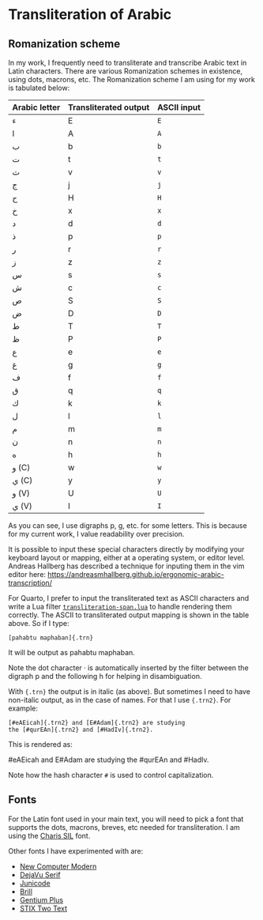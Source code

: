 # Transliteration of Arabic 

## Romanization scheme

In my work, I frequently need to transliterate and transcribe Arabic text in Latin characters.
There are various Romanization schemes in existence, using dots, macrons, etc.
The Romanization scheme I am using for my work is tabulated below:

| Arabic letter | Transliterated output | ASCII input |
|:--|:--|:--|
|[ء]{.ar}    | [E]{.trn2} | `E`|
|[ا]{.ar}    | [A]{.trn2} | `A`|
|[ب]{.ar}    | [b]{.trn2} | `b`|
|[ت]{.ar}    | [t]{.trn2} | `t`|
|[ث]{.ar}    | [v]{.trn2} | `v`|
|[ج]{.ar}    | [j]{.trn2} | `j`|
|[ح]{.ar}    | [H]{.trn2} | `H`|
|[خ]{.ar}    | [x]{.trn2} | `x`|
|[د]{.ar}    | [d]{.trn2} | `d`|
|[ذ]{.ar}    | [p]{.trn2} | `p`|
|[ر]{.ar}    | [r]{.trn2} | `r`|
|[ز]{.ar}    | [z]{.trn2} | `z`|
|[س]{.ar}    | [s]{.trn2} | `s`|
|[ش]{.ar}    | [c]{.trn2} | `c`|
|[ص]{.ar}    | [S]{.trn2} | `S`|
|[ض]{.ar}    | [D]{.trn2} | `D`|
|[ط]{.ar}    | [T]{.trn2} | `T`|
|[ظ]{.ar}    | [P]{.trn2} | `P`|
|[ع]{.ar}    | [e]{.trn2} | `e`|
|[غ]{.ar}    | [g]{.trn2} | `g`|
|[ف]{.ar}    | [f]{.trn2} | `f`|
|[ق]{.ar}    | [q]{.trn2} | `q`|
|[ك]{.ar}    | [k]{.trn2} | `k`|
|[ل]{.ar}    | [l]{.trn2} | `l`|
|[م]{.ar}    | [m]{.trn2} | `m`|
|[ن]{.ar}    | [n]{.trn2} | `n`|
|[ه]{.ar}    | [h]{.trn2} | `h`|
|[و]{.ar} (C)| [w]{.trn2} | `w`|
|[ي]{.ar} (C)| [y]{.trn2} | `y`|
|[و]{.ar} (V)| [U]{.trn2} | `U`|
|[ي]{.ar} (V)| [I]{.trn2} | `I`|

As you can see, I use digraphs [p]{.trn}, [g]{.trn}, etc. for some letters.
This is because for my current work, I value readability over precision.

It is possible to input these special characters directly by modifying your keyboard layout or mapping, either at a operating system, or editor level.
Andreas Hallberg has described a technique for inputing them in the vim editor here:
<https://andreasmhallberg.github.io/ergonomic-arabic-transcription/>

For Quarto, I prefer to input the transliterated text as ASCII characters and write a Lua filter 
[`transliteration-span.lua`](https://github.com/adamiturabi/quarto-arabic-mwe/blob/main/_extensions/arabic-support/transliteration-span.lua)
to handle rendering them correctly. The ASCII to transliterated output mapping is shown in the table above. So if I type:

```
[pahabtu maphaban]{.trn}
```

It will be output as 
[pahabtu maphaban]{.trn}.

Note the dot character · is automatically inserted by the filter between the digraph [p]{.trn} and the following [h]{.trn} for helping in disambiguation.

With `{.trn}` the output is in italic (as above).
But sometimes I need to have non-italic output, as in the case of names. For that I use `{.trn2}`. For example:

```
[#eAEicah]{.trn2} and [E#Adam]{.trn2} are studying 
the [#qurEAn]{.trn2} and [#HadIv]{.trn2}.
```

This is rendered as:

[#eAEicah]{.trn2} and [E#Adam]{.trn2} are studying the [#qurEAn]{.trn2} and [#HadIv]{.trn2}.

Note how the hash character `#` is used to control capitalization.

## Fonts

For the Latin font used in your main text, you will need to pick a font that supports the dots, macrons, breves, etc needed for transliteration. I am using the 
[Charis SIL](https://software.sil.org/charis/download/)
font.

Other fonts I have experimented with are:

+ [New Computer Modern](https://ctan.org/pkg/newcomputermodern?lang=en)
+ [DejaVu Serif](https://github.com/dejavu-fonts/dejavu-fonts/releases)
+ [Junicode](https://github.com/psb1558/Junicode-font/releases)
+ [Brill](https://brill.com/page/419386?language=en)
+ [Gentium Plus](https://software.sil.org/gentium/download/)
+ [STIX Two Text](https://github.com/stipub/stixfonts/releases)

